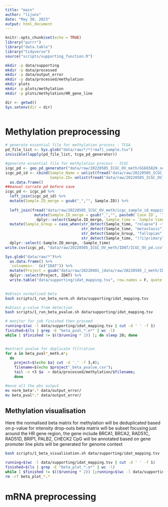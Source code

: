 ```yaml
---
title: "main"
author: "lijunx"
date: "May 30, 2023"
output: html_document
---
```


```r
knitr::opts_chunk$set(echo = TRUE)
library("purrr")
library("data.table")
library("tidyverse")
source("scripts/supporting_function.R")

```

```bash
mkdir -p data/supporting
mkdir -p data/processed
mkdir -p data/output_error
mkdir -p data/processed/methylation
mkdir plots
mkdir -p plots/methylation
mkdir -p plots/methylation/HR_gene_line
```

```r
dir <- getwd()
Sys.setenv(dir = dir)
```

```r

```
# Methylation preprocessing
```r
# generate essential file for methylation process - TCGA
pd_file_list <- Sys.glob("data/raw/*/*[!maf]_sample.tsv")
invisible(lapply(pd_file_list, tcga_pd_generator))

#generate essential file for methylation process - ICGC
icgc_pd <- geo_pd_generator("data/raw/20220505_ICGC_OV_meth/GSE65820_series_matrix.txt", "!Sample_source_name_ch1")
icgc_pd_id <- cbind(Sample_Name = unlist(fread("data/raw/20220505_ICGC_OV_meth/GSE65820_series_matrix.txt", header = F, sep = "\t", skip = "ID_REF", nrows = 1)[,-1]),
                    Sample.ID= unlist(fread("data/raw/20220505_ICGC_OV_meth/GSE65820_series_matrix.txt", header = F, sep = "\t", skip = "Sample_title", nrows = 1 )[,-1])) %>%
  as.data.frame()
##manual currate pd before save
icgc_pd <- icgc_pd %>%
  left_join(icgc_pd_id) %>%
  mutate(Sample.ID_merge = gsub("_","", Sample.ID)) %>%
  
  left_join(fread("data/raw/20220505_ICGC_OV_meth/icgc_sample_id_mapping.tsv") %>%
             mutate(Sample.ID_merge = gsub("_","", paste0(`Case ID`, `Tumour sample ID`)))%>%
              dplyr::select(Sample.ID_merge, Sample_time = `Sample time point`, Tissue_type = `Sample type`)) %>%
  mutate(Sample_Group = case_when(str_detect(Sample_time, "relapse") ~"Relapse",
                                  str_detect(Sample_time, "metastasis") ~"Metastasis",
                                  str_detect(Sample_Group, "fallopian") ~"Solid Tissue Normal",
                                  str_detect(Sample_time, "(?i)primary") ~ "Primary Tumour")) %>%
  dplyr::select(-Sample.ID_merge, -Sample_time)
write.csv(icgc_pd, "data/raw/20220505_ICGC_OV_meth/IDAT/ICGC_OV_pd.csv", row.names = FALSE)

Sys.glob("data/raw/*")%>%
  as.data.frame() %>%
  `colnames<-` (c("IDAT")) %>%
  mutate(Project = gsub("data/raw/20220401_|data/raw/20220505_|_meth/IDAT/", "", IDAT)) %>%
  dplyr::select(Project, IDAT) %>%
  write.table("data/supporting/idat_mapping.tsv", row.names = F, quote = F, col.names = F)
  
```

```bash
#obtain normalised beta
bash scripts/1_run_beta_norm.sh data/supporting/idat_mapping.tsv

#obtain p-value from detection
bash scripts/1_run_beta_pvalue.sh data/supporting/idat_mapping.tsv
```

```bash
# monitor for job finished then proceed
running=$(wc -l data/supporting/idat_mapping.tsv | cut -d ' ' -f 1)
finished=$(ls | grep -E "beta_pval_*.o*" | wc -l)
while [ $finished != $(($running * 2)) ]; do sleep 20; done


#extract pvalue for duplicate filtration
for a in beta_pval*_meth.o*;
  do
    project=$(echo $a| cut -d '_' -f 3,4);
    filename=$(echo $project"_beta_pvalue.csv");
    tail -n +3 $a  > data/processed/methylation/$filename;
    done

#move all the pbs output
mv norm_beta*.* data/output_error/
mv beta_pval*.* data/output_error/
```

## Methylation visualisation
Here
the normalised beta matrix for methylation will be deduplicated based on p-value for intensity drop-outs
beta matrix will be subset focusing just around the HR gene region, the gene include BRCA1, BRCA2, RAD51C, RAD51D, BRIP1, PALB2, CHECK2
CpG will be annotated based on gene promoter
line plots will be generated for genome context
```bash
bash scripts/1_beta_visualisation.sh data/supporting/idat_mapping.tsv

running=$(wc -l data/supporting/idat_mapping.tsv | cut -d ' ' -f 1)
finished=$(ls | grep -E "beta_plot_*.o*" | wc -l)
while [ $finished != $(($running * 2)) ];running=$(wc -l data/supporting/idat_mapping.tsv | cut -d ' ' -f 1); finished=$(ls | grep -E "beta_plot_*.o*" | wc -l); do sleep 20; done
rm -rf beta_plot_*.*
```



# mRNA preprocessing
```bash

```